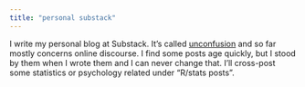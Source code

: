 ```yaml
---
title: "personal substack"
---
```


I write my personal blog at Substack. It's called [unconfusion](https://unconfusion.substack.com/) and so far mostly concerns online discourse. I find some posts age quickly, but I stood by them when I wrote them and I can never change that. I'll cross-post some statistics or psychology related under "R/stats posts".
